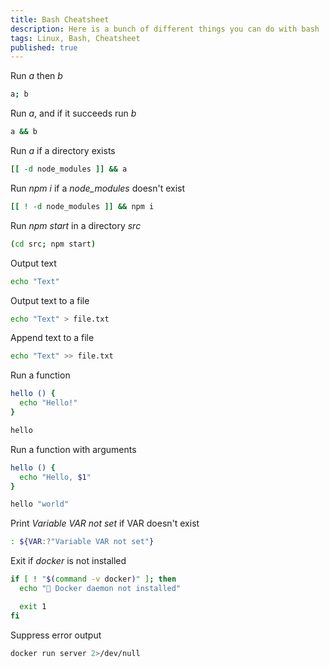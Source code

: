 ```yaml
---
title: Bash Cheatsheet
description: Here is a bunch of different things you can do with bash
tags: Linux, Bash, Cheatsheet
published: true
---
```


Run *a* then *b*
```sh
a; b
```

Run *a*, and if it succeeds run *b*
```sh
a && b
```

Run *a* if a directory exists
```sh
[[ -d node_modules ]] && a
```

Run *npm i* if a *node_modules* doesn't exist
```sh
[[ ! -d node_modules ]] && npm i
```

Run *npm start* in a directory *src*
```sh
(cd src; npm start)
```

Output text
```sh
echo "Text"
```

Output text to a file
```sh
echo "Text" > file.txt
```

Append text to a file
```sh
echo "Text" >> file.txt
```

Run a function
```sh
hello () {
  echo "Hello!"
}

hello
```

Run a function with arguments
```sh
hello () {
  echo "Hello, $1"
}

hello "world"
```

Print *Variable VAR not set* if VAR doesn't exist
```sh
: ${VAR:?"Variable VAR not set"}
```

Exit if *docker* is not installed
```sh
if [ ! "$(command -v docker)" ]; then
  echo "🐳 Docker daemon not installed"

  exit 1
fi
```

Suppress error output
```sh
docker run server 2>/dev/null 
```
